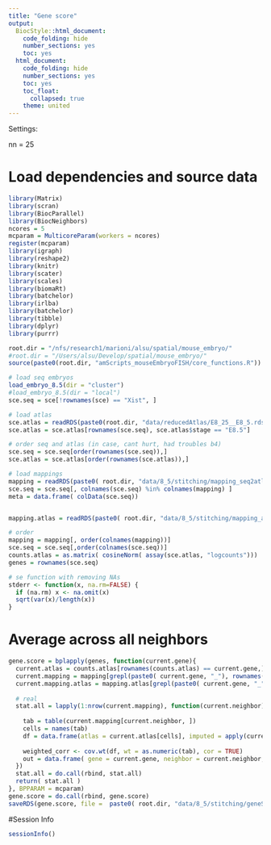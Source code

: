 ```yaml
---
title: "Gene score"
output:
  BiocStyle::html_document:
    code_folding: hide
    number_sections: yes
    toc: yes  
  html_document:
    code_folding: hide
    number_sections: yes
    toc: yes
    toc_float:
      collapsed: true
    theme: united
---
```


Settings:

nn = 25

# Load dependencies and source data

```r

library(Matrix)
library(scran)
library(BiocParallel)
library(BiocNeighbors)
ncores = 5
mcparam = MulticoreParam(workers = ncores)
register(mcparam)
library(igraph)
library(reshape2)
library(knitr)
library(scater)
library(scales)
library(biomaRt)
library(batchelor)
library(irlba)
library(batchelor)
library(tibble)
library(dplyr)
library(purrr)

root.dir = "/nfs/research1/marioni/alsu/spatial/mouse_embryo/"
#root.dir = "/Users/alsu/Develop/spatial/mouse_embryo/"
source(paste0(root.dir, "amScripts_mouseEmbryoFISH/core_functions.R"))

# load seq embryos
load_embryo_8.5(dir = "cluster")
#load_embryo_8.5(dir = "local")
sce.seq = sce[!rownames(sce) == "Xist", ]

# load atlas 
sce.atlas = readRDS(paste0(root.dir, "data/reducedAtlas/E8_25__E8_5.rds"))
sce.atlas = sce.atlas[rownames(sce.seq), sce.atlas$stage == "E8.5"]

# order seq and atlas (in case, cant hurt, had troubles b4)
sce.seq = sce.seq[order(rownames(sce.seq)),]
sce.atlas = sce.atlas[order(rownames(sce.atlas)),]

# load mappings
mapping = readRDS(paste0( root.dir, "data/8_5/stitching/mapping_seq2atlas_embryo1z5.rds"))
sce.seq = sce.seq[, colnames(sce.seq) %in% colnames(mapping) ]
meta = data.frame( colData(sce.seq))


mapping.atlas = readRDS(paste0( root.dir, "data/8_5/stitching/mapping_atlas2atlas.rds"))

# order
mapping = mapping[, order(colnames(mapping))]
sce.seq = sce.seq[,order(colnames(sce.seq))]
counts.atlas = as.matrix( cosineNorm( assay(sce.atlas, "logcounts")))
genes = rownames(sce.seq)

# se function with removing NAs
stderr <- function(x, na.rm=FALSE) {
  if (na.rm) x <- na.omit(x)
  sqrt(var(x)/length(x))
}


```


# Average across all neighbors

```r


gene.score = bplapply(genes, function(current.gene){
  current.atlas = counts.atlas[rownames(counts.atlas) == current.gene,]
  current.mapping = mapping[grepl(paste0( current.gene, "_"), rownames(mapping)),]
  current.mapping.atlas = mapping.atlas[grepl(paste0( current.gene, "_"), rownames(mapping.atlas)),]
  
  # real 
  stat.all = lapply(1:nrow(current.mapping), function(current.neighbor){
    
    tab = table(current.mapping[current.neighbor, ])
    cells = names(tab)
    df = data.frame(atlas = current.atlas[cells], imputed = apply(current.mapping.atlas[, cells] , 2, function(x) mean(current.atlas[x]) ) )
  
    weighted_corr <- cov.wt(df, wt = as.numeric(tab), cor = TRUE)
    out = data.frame( gene = current.gene, neighbor = current.neighbor, score = as.numeric( weighted_corr$cor[1,2]))
  })
  stat.all = do.call(rbind, stat.all)
  return( stat.all )
}, BPPARAM = mcparam)
gene.score = do.call(rbind, gene.score)
saveRDS(gene.score, file =  paste0( root.dir, "data/8_5/stitching/geneScore_embryo1z5.rds"))


```




#Session Info

```r

sessionInfo()

```
